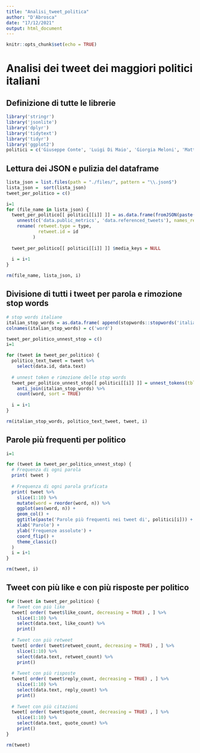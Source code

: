 ```yaml
---
title: "Analisi_tweet_politica"
author: "D'Abrosca"
date: "17/12/2021"
output: html_document
---
```


```r
knitr::opts_chunk$set(echo = TRUE)
```

# Analisi dei tweet dei maggiori politici italiani

## Definizione di tutte le librerie

```r
library('stringr')
library('jsonlite')
library('dplyr')
library('tidytext')
library('tidyr')
library('ggplot2')
politici = c('Giuseppe Conte', 'Luigi Di Maio', 'Giorgia Meloni', 'Matteo Renzi', 'Matteo Salvini')
```

## Lettura dei JSON e pulizia del dataframe

```r
lista_json = list.files(path = "./files/", pattern = "\\.json$")
lista_json =  sort(lista_json)
tweet_per_politico = c()

i=1
for (file_name in lista_json) {
  tweet_per_politico[[ politici[[i]] ]] = as.data.frame(fromJSON(paste("./files/", file_name, sep = ""))) %>%
    unnest(c('data.public_metrics', 'data.referenced_tweets'), names_repair = 'unique') %>%
    rename( retweet.type = type,
            retweet.id = id
          )
  
  tweet_per_politico[[ politici[[i]] ]] $media_keys = NULL
    
  i = i+1
}

rm(file_name, lista_json, i)
```

## Divisione di tutti i tweet per parola e rimozione stop words

```r
# stop words italiane
italian_stop_words = as.data.frame( append(stopwords::stopwords('italian'), c('t.co','https')) )
colnames(italian_stop_words) = c('word')

tweet_per_politico_unnest_stop = c()
i=1

for (tweet in tweet_per_politico) {
  politico_text_tweet = tweet %>%
    select(data.id, data.text)
  
  # unnest token e rimozione delle stop words
  tweet_per_politico_unnest_stop[[ politici[[i]] ]] = unnest_tokens(tbl = politico_text_tweet, input = data.text, output = word) %>%
    anti_join(italian_stop_words) %>%
    count(word, sort = TRUE)
  
  i = i+1
}

rm(italian_stop_words, politico_text_tweet, tweet, i)
```

## Parole più frequenti per politico

```r
i=1

for (tweet in tweet_per_politico_unnest_stop) {
  # Frequenza di ogni parola
  print( tweet )
  
  # Frequenza di ogni parola graficata
  print( tweet %>%
    slice(1:10) %>%
    mutate(word = reorder(word, n)) %>%
    ggplot(aes(word, n)) +
    geom_col() +
    ggtitle(paste('Parole più frequenti nei tweet di', politici[i])) +
    xlab('Parole') +
    ylab('Frequenze assolute') +
    coord_flip() +
    theme_classic()
  )
  i = i+1
}

rm(tweet, i)
```

## Tweet con più like e con più risposte per politico

```r
for (tweet in tweet_per_politico) {
  # Tweet con più like
  tweet[ order( tweet$like_count, decreasing = TRUE) , ] %>%
    slice(1:10) %>%
    select(data.text, like_count) %>%
    print()
  
  # Tweet con più retweet
  tweet[ order( tweet$retweet_count, decreasing = TRUE) , ] %>%
    slice(1:10) %>%
    select(data.text, retweet_count) %>%
    print()
  
  # Tweet con più risposte
  tweet[ order( tweet$reply_count, decreasing = TRUE) , ] %>%
    slice(1:10) %>%
    select(data.text, reply_count) %>%
    print()
  
  # Tweet con più citazioni
  tweet[ order( tweet$quote_count, decreasing = TRUE) , ] %>%
    slice(1:10) %>%
    select(data.text, quote_count) %>%
    print()
}

rm(tweet)
```

##

```r

```
